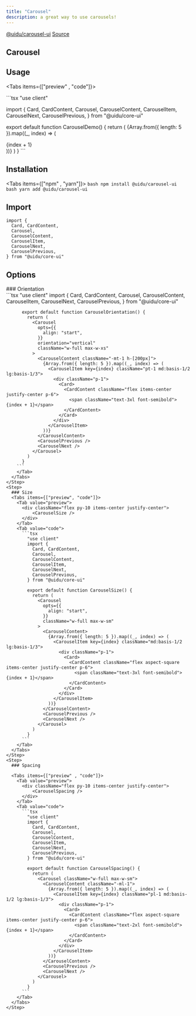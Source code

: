 ```yaml
---
title: "Carousel" 
description: a great way to use carousels! 
---
```




<div className="flex items-center">
  <a className="mr-4 " href="https://www.npmjs.com/package/@uidu/carousel-ui" target="_blank">@uidu/carousel-ui</a>
  <a className="mx-4"  href="https://github.com/uidu-org/Guidu-native/tree/main/packages/web/components/core/carousel" target="_blank">Source</a>
</div>

## Carousel

<div className="w-60">
  <CarouselDemo />
</div>

## Usage 

  <Tabs items={["preview" , "code"]}>
    <Tab value="preview">
      <div className="flex py-10 items-center justify-center">
        <div className="w-40">
          <CarouselDemo />
        </div>
      </div>
    </Tab>
    <Tab value="code">
    ```tsx
  "use client"

  import {
    Card, CardContent,
    Carousel,
    CarouselContent,
    CarouselItem,
    CarouselNext,
    CarouselPrevious,
  } from "@uidu/core-ui"

  export default function CarouselDemo() {
    return (
      <Carousel className="w-full max-w-xs">
        <CarouselContent>
          {Array.from({ length: 5 }).map((_, index) => (
            <CarouselItem key={index}>
              <div className="p-1">
                <Card>
                  <CardContent className="flex aspect-square items-center justify-center p-6">
                    <span className="text-4xl font-semibold">{index + 1}</span>
                  </CardContent>
                </Card>
              </div>
            </CarouselItem>
          ))}
        </CarouselContent>
        <CarouselPrevious />
        <CarouselNext />
      </Carousel>
    )
  }
    ```
    </Tab>
  </Tabs>

## Installation

  <Tabs items={["npm" , "yarn"]}>
    <Tab value="npm">
      ```bash
      npm install @uidu/carousel-ui
      ```
    </Tab>
    <Tab value="yarn">
      ```bash
      yarn add @uidu/carousel-ui
      ```
    </Tab>
  </Tabs>

## Import 

  ```tsx
  import {
    Card, CardContent,
    Carousel,
    CarouselContent,
    CarouselItem,
    CarouselNext,
    CarouselPrevious,
  } from "@uidu/core-ui"
  ```

## Options

  <Steps>
    <Step>
      ### Orientation
      <Tabs items={["preview", "code"]}>
        <Tab value="preview">
          <div className="flex py-10 items-center justify-center">
              <div className="w-80">
                <CarouselOrientation />
              </div>
          </div>
        </Tab>
        <Tab value="code">
        ```tsx
          "use client"
          import {
            Card, CardContent,
            Carousel,
            CarouselContent,
            CarouselItem,
            CarouselNext,
            CarouselPrevious,
          } from "@uidu/core-ui"

          export default function CarouselOrientation() {
            return (
              <Carousel
                opts={{
                  align: "start",
                }}
                orientation="vertical"
                className="w-full max-w-xs"
              >
                <CarouselContent className="-mt-1 h-[200px]">
                  {Array.from({ length: 5 }).map((_, index) => (
                    <CarouselItem key={index} className="pt-1 md:basis-1/2 lg:basis-1/3">
                      <div className="p-1">
                        <Card>
                          <CardContent className="flex items-center justify-center p-6">
                            <span className="text-3xl font-semibold">{index + 1}</span>
                          </CardContent>
                        </Card>
                      </div>
                    </CarouselItem>
                  ))}
                </CarouselContent>
                <CarouselPrevious />
                <CarouselNext />
              </Carousel>
            )
          }
        ```
        </Tab>
      </Tabs>
    </Step>
    <Step>
      ### Size
      <Tabs items={["preview", "code"]}>
        <Tab value="preview">
          <div className="flex py-10 items-center justify-center">
              <CarouselSize />
          </div>
        </Tab>
        <Tab value="code">
          ```tsx
            "use client"
            import {
              Card, CardContent,
              Carousel,
              CarouselContent,
              CarouselItem,
              CarouselNext,
              CarouselPrevious,
            } from "@uidu/core-ui"

            export default function CarouselSize() {
              return (
                <Carousel
                  opts={{
                    align: "start",
                  }}
                  className="w-full max-w-sm"
                >
                  <CarouselContent>
                    {Array.from({ length: 5 }).map((_, index) => (
                      <CarouselItem key={index} className="md:basis-1/2 lg:basis-1/3">
                        <div className="p-1">
                          <Card>
                            <CardContent className="flex aspect-square items-center justify-center p-6">
                              <span className="text-3xl font-semibold">{index + 1}</span>
                            </CardContent>
                          </Card>
                        </div>
                      </CarouselItem>
                    ))}
                  </CarouselContent>
                  <CarouselPrevious />
                  <CarouselNext />
                </Carousel>
              )
            }
          ```
        </Tab>
      </Tabs>
    </Step>
    <Step>
      ### Spacing

      <Tabs items={["preview" , "code"]}>
        <Tab value="preview">
          <div className="flex py-10 items-center justify-center">
              <CarouselSpacing />
          </div>
        </Tab>
        <Tab value="code">
          ```tsx
            "use client"
            import {
              Card, CardContent,
              Carousel,
              CarouselContent,
              CarouselItem,
              CarouselNext,
              CarouselPrevious,
            } from "@uidu/core-ui"

            export default function CarouselSpacing() {
              return (
                <Carousel className="w-full max-w-sm">
                  <CarouselContent className="-ml-1">
                    {Array.from({ length: 5 }).map((_, index) => (
                      <CarouselItem key={index} className="pl-1 md:basis-1/2 lg:basis-1/3">
                        <div className="p-1">
                          <Card>
                            <CardContent className="flex aspect-square items-center justify-center p-6">
                              <span className="text-2xl font-semibold">{index + 1}</span>
                            </CardContent>
                          </Card>
                        </div>
                      </CarouselItem>
                    ))}
                  </CarouselContent>
                  <CarouselPrevious />
                  <CarouselNext />
                </Carousel>
              )
            }
          ```
        </Tab>
      </Tabs>
    </Step>

  </Steps>